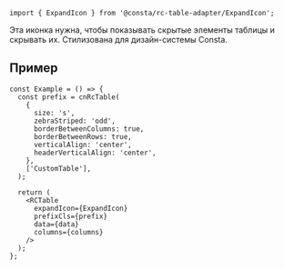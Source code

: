 
```tsx
import { ExpandIcon } from '@consta/rc-table-adapter/ExpandIcon';
```

Эта иконка нужна, чтобы показывать скрытые элементы таблицы и скрывать их. Стилизована для дизайн-системы Consta.

## Пример

```tsx
const Example = () => {
  const prefix = cnRcTable(
    {
      size: 's',
      zebraStriped: 'odd',
      borderBetweenColumns: true,
      borderBetweenRows: true,
      verticalAlign: 'center',
      headerVerticalAlign: 'center',
    },
    ['CustomTable'],
  );

  return (
    <RCTable
      expandIcon={ExpandIcon}
      prefixCls={prefix}
      data={data}
      columns={columns}
    />
  );
};
```

<ExpandIconExample />
